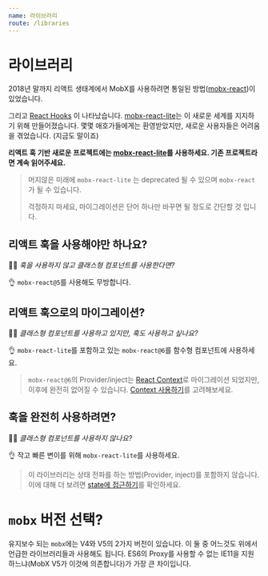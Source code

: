 ```yaml
---
name: 라이브러리
route: /libraries
---
```


# 라이브러리

2018년 말까지 리액트 생태계에서 MobX를 사용하려면 통일된 방법([mobx-react])이 있었습니다.

그리고 [React Hooks] 이 나타났습니다. [mobx-react-lite]는 이 새로운 세계를 지지하기 위해 만들어졌습니다. 몇몇 애호가들에게는 환영받았지만, 새로운 사용자들은 어려움을 겪었습니다. (지금도 말이죠)

**리액트 훅 기반 새로운 프로젝트에는 [mobx-react-lite]를 사용하세요. 기존 프로젝트라면 계속 읽어주세요.**

> 머지않은 미래에 `mobx-react-lite` 는 deprecated 될 수 있으며 `mobx-react`가 될 수 있습니다.
>
> 걱정하지 마세요, 마이그레이션은 단어 하나만 바꾸면 될 정도로 간단할 것 입니다.

## 리액트 훅을 사용해야만 하나요?

🤷‍♂️ _훅을 사용하지 않고 클래스형 컴포넌트를 사용한다면?_

👌 `mobx-react@5`를 사용해도 무방합니다.

## 리액트 훅으로의 마이그레이션?

🤷‍♂️ _클래스형 컴포넌트를 사용하고 있지만, 훅도 사용하고 싶나요?_

👌 `mobx-react-lite`를 포함하고 있는 `mobx-react@6`를 함수형 컴포넌트에 사용하세요.

> `mobx-react@6`의 Provider/inject는 [React Context](https://reactjs.org/docs/context.html)로 마이그레이션 되었지만, 이후에 완전히 없어질 수 있습니다. [Context 사용하기](/recipes-context)를 고려해보세요.

## 훅을 완전히 사용하려면?

🤷‍♂️ _클래스형 컴포넌트를 사용하지 않나요?_

👌 작고 빠른 변이를 위해 `mobx-react-lite`를 사용하세요.

> 이 라이브러리는 상태 전파를 하는 방법(Provider, inject)를 포함하지 않습니다. 이에 대해 더 보려면 [state에 접근하기](/state-how#accessing-a-state)를 확인하세요.

# `mobx` 버전 선택?

유지보수 되는 `mobx`에는 V4와 V5의 2가지 버전이 있습니다. 이 둘 중 어느것도 위에서 언급한 라이브러리들과 사용해도 됩니다. ES6의 Proxy를 사용할 수 없는 IE11을 지원하느냐(MobX V5가 이것에 의존합니다)가 가장 큰 차이입니다.

[mobx-react]: https://github.com/mobxjs/mobx-react
[mobx-react-lite]: https://github.com/mobxjs/mobx-react-lite
[react hooks]: https://reactjs.org/docs/hooks-intro.html
